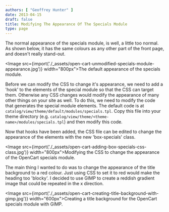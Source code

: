 ```yaml
---
authors: [ "Geoffrey Hunter" ]
date: 2013-04-15
draft: false
title: Modifying The Appearance Of The Specials Module
type: page
---
```



The normal appearance of the specials module, is well, a little too normal. As shown below, it has the same colours as any other part of the front page, and doesn't really stand-out.

<Image src={import('./_assets/open-cart-unmodified-specials-module-appearance.jpg')} width="800px">The default appearance of the specials module.</Image>

Before we can modify the CSS to change it's appearance, we need to add a 'hook' to the elements of the special module so that the CSS can target them. Otherwise any CSS changes would modify the appearance of many other things on your site as well. To do this, we need to modify the code that generates the special module elements. The default code is at `catalog/view/theme/default/modules/specials.tpl`. Copy this file into your theme directory (e.g. `catalog/view/theme/<theme-name>/modules/specials.tpl`) and then modify this code.

Now that hooks have been added, the CSS file can be edited to change the appearance of the elements with the new 'box-specials' class.

<Image src={import('./_assets/open-cart-adding-box-specials-css-class.jpg')} width="800px">Modifying the CSS to change the appearance of the OpenCart specials module.</Image>

The main thing I wanted to do was to change the appearance of the title background to a red colour. Just using CSS to set it to red would make the heading too 'blocky'. I decided to use GIMP to create a reddish gradient  image that could be repeated in the x direction.

<Image src={import('./_assets/open-cart-creating-title-background-with-gimp.jpg')} width="600px">Creating a title background for the OpenCart specials module with GIMP.</Image>
